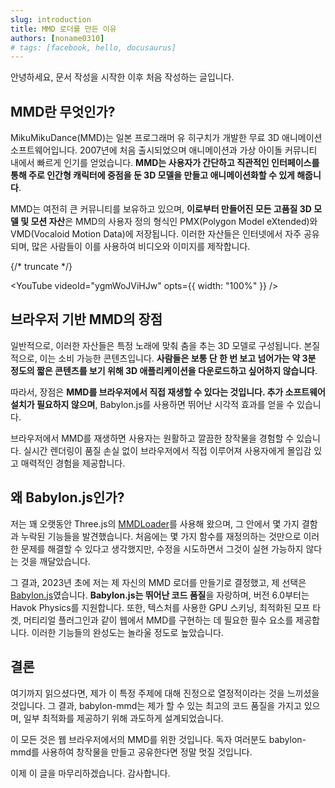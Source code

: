 ```yaml
---
slug: introduction
title: MMD 로더를 만든 이유
authors: [noname0310]
# tags: [facebook, hello, docusaurus]
---
```


안녕하세요, 문서 작성을 시작한 이후 처음 작성하는 글입니다.

## MMD란 무엇인가?

MikuMikuDance(MMD)는 일본 프로그래머 유 히구치가 개발한 무료 3D 애니메이션 소프트웨어입니다. 2007년에 처음 출시되었으며 애니메이션과 가상 아이돌 커뮤니티 내에서 빠르게 인기를 얻었습니다. **MMD는 사용자가 간단하고 직관적인 인터페이스를 통해 주로 인간형 캐릭터에 중점을 둔 3D 모델을 만들고 애니메이션화할 수 있게 해줍니다**.

MMD는 여전히 큰 커뮤니티를 보유하고 있으며, **이로부터 만들어진 모든 고품질 3D 모델 및 모션 자산**은 MMD의 사용자 정의 형식인 PMX(Polygon Model eXtended)와 VMD(Vocaloid Motion Data)에 저장됩니다. 이러한 자산들은 인터넷에서 자주 공유되며, 많은 사람들이 이를 사용하여 비디오와 이미지를 제작합니다.

{/* truncate */}


<YouTube
    videoId="ygmWoJViHJw"
    opts={{ width: "100%" }} />

## 브라우저 기반 MMD의 장점

일반적으로, 이러한 자산들은 특정 노래에 맞춰 춤을 추는 3D 모델로 구성됩니다. 본질적으로, 이는 소비 가능한 콘텐츠입니다. **사람들은 보통 단 한 번 보고 넘어가는 약 3분 정도의 짧은 콘텐츠를 보기 위해 3D 애플리케이션을 다운로드하고 싶어하지 않습니다**.

따라서, 장점은 **MMD를 브라우저에서 직접 재생할 수 있다는 것입니다. 추가 소프트웨어 설치가 필요하지 않으며**, Babylon.js를 사용하면 뛰어난 시각적 효과를 얻을 수 있습니다.

브라우저에서 MMD를 재생하면 사용자는 원활하고 깔끔한 창작물을 경험할 수 있습니다. 실시간 렌더링이 품질 손실 없이 브라우저에서 직접 이루어져 사용자에게 몰입감 있고 매력적인 경험을 제공합니다.

## 왜 Babylon.js인가?

저는 꽤 오랫동안 Three.js의 [MMDLoader](https://threejs.org/docs/#examples/en/loaders/MMDLoader)를 사용해 왔으며, 그 안에서 몇 가지 결함과 누락된 기능들을 발견했습니다. 처음에는 몇 가지 함수를 재정의하는 것만으로 이러한 문제를 해결할 수 있다고 생각했지만, 수정을 시도하면서 그것이 실현 가능하지 않다는 것을 깨달았습니다.

그 결과, 2023년 초에 저는 제 자신의 MMD 로더를 만들기로 결정했고, 제 선택은 [Babylon.js](https://github.com/BabylonJS/Babylon.js)였습니다. **Babylon.js는 뛰어난 코드 품질**을 자랑하며, 버전 6.0부터는 Havok Physics를 지원합니다. 또한, 텍스처를 사용한 GPU 스키닝, 최적화된 모프 타겟, 머티리얼 플러그인과 같이 웹에서 MMD를 구현하는 데 필요한 필수 요소를 제공합니다. 이러한 기능들의 완성도는 놀라울 정도로 높았습니다.

## 결론

여기까지 읽으셨다면, 제가 이 특정 주제에 대해 진정으로 열정적이라는 것을 느끼셨을 것입니다. 그 결과, babylon-mmd는 제가 할 수 있는 최고의 코드 품질을 가지고 있으며, 일부 최적화를 제공하기 위해 과도하게 설계되었습니다.

이 모든 것은 웹 브라우저에서의 MMD를 위한 것입니다. 독자 여러분도 babylon-mmd를 사용하여 창작물을 만들고 공유한다면 정말 멋질 것입니다.

이제 이 글을 마무리하겠습니다. 감사합니다.
